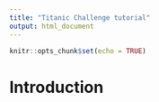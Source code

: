 ---
title: "Titanic Challenge tutorial"
output: html_document
---

```{r setup, include=FALSE}
knitr::opts_chunk$set(echo = TRUE)
```

# Introduction

